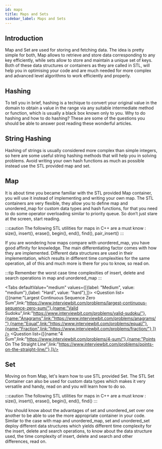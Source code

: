 ```yaml
---
id: maps
title: Maps and Sets
sidebar_label: Maps and Sets
---
```


## Introduction
Map and Set are used for storing and fetching data. The idea is pretty simple for both, Map allows to retrieve and store data corresponding to any key efficiently,  while sets allow to store and maintain a unique set of keys. Both of these data structures or containers as they are called in STL, will help you in optimising your code and are much needed for more complex and advanced level algorithms to work efficiently and properly.

## Hashing
To tell you in brief, hashing is a techique to convert your original value in the domain to obtain a value in the range via any suitable intermediate method or function, which is usually a black box known only to you. Why to do hashing and how to do hashing? These are some of the questions you should be able to answer post reading these wonderful articles.

<TabItem value="resource">
	<Question resource = "true" list={[{name:"Basics Of Hash Tables",link:"https://www.hackerearth.com/practice/data-structures/hash-tables/basics-of-hash-tables/tutorial"},{name:"Hash Table",link:"https://www.programiz.com/dsa/hash-table/"},]}/>
</TabItem>


## String Hashing
Hashing of strings is usually considered more complex than simple integers, so here are some useful string hashing methods that will help you in solving problems. Avoid writing your own hash functions as much as possible instead use the STL provided map and set.

<TabItem value="resource">
	<Question resource = "true" list={[{name:"String Hashing",link:"https://cp-algorithms.com/string/string-hashing.html"},]}/>
</TabItem>


## Map
It is about time you became familiar with the STL provided Map container, you will use it instead of implementing and writing your own map. The STL containers are very flexible, they allow you to define map and unordered_map for custom data types and hash functions, for that you need to do some operator overloading similar to priority queue. So don’t just stare at the screen, start reading. 

:::caution
The following STL utilities for maps in C++ are a must know : size(), insert(), erase(), begin(), end(), find(), pair_insert()
:::

<TabItem value="resource">
	<Question resource = "true" list={[{name:"Map Associative Containers The C Standard Template Library Stl",link:"https://www.geeksforgeeks.org/map-associative-containers-the-c-standard-template-library-stl/"},{name:"Unordered_Map In Cpp Stl",link:"https://www.geeksforgeeks.org/unordered_map-in-cpp-stl/"},{name:"Map Insert In C Stl",link:"https://www.geeksforgeeks.org/map-insert-in-c-stl/"},{name:"Use Custom Objects Keys Std Map Cpp",link:"https://www.techiedelight.com/use-custom-objects-keys-std-map-cpp/"},{name:"Use Struct Key Std Unordered_Map Cpp",link:"https://www.techiedelight.com/use-struct-key-std-unordered_map-cpp/"},]}/>
</TabItem>

If you are wondering how maps compare with unordered_map, you have good affinity for knowledge. The main differentiating factor comes with how they are implemented. Different data structures are used in their implementation, which results in different time complexities for the same operation, all of this and much more is there for you to know, so read on.

<TabItem value="resource">
	<Question resource = "true" list={[{name:"Map Vs Unordered_Map",link:"https://www.geeksforgeeks.org/map-vs-unordered_map-c/"},{name:"CodeForces Blog",link:"https://codeforces.com/blog/entry/21853"},]}/>
</TabItem>

:::tip
Remember the worst case time complexities of insert, delete and search operations in map and unordered_map
:::

<Tabs
	defaultValue="medium"
	values={[{label: "Medium", value: "medium"},{label: "Hard", value: "hard"},]}>
	<TabItem value="medium">
		<Question  list={[{name:"Largest Continuous Sequence Zero Sum",link:"https://www.interviewbit.com/problems/largest-continuous-sequence-zero-sum/"},{name:"Valid Sudoku",link:"https://www.interviewbit.com/problems/valid-sudoku/"},{name:"Anagrams",link:"https://www.interviewbit.com/problems/anagrams/"},{name:"Equal",link:"https://www.interviewbit.com/problems/equal/"},{name:"Fraction",link:"https://www.interviewbit.com/problems/fraction/"},]}/>
	</TabItem>
	<TabItem value="hard">
		<Question  list={[{name:"4 Sum",link:"https://www.interviewbit.com/problems/4-sum/"},{name:"Points On The Straight Line",link:"https://www.interviewbit.com/problems/points-on-the-straight-line/"},]}/>
	</TabItem>
	
</Tabs>


## Set
Moving on from Map, let's learn how to use STL provided Set. The STL Set Container can also be used for custom data types which makes it very versatile and handy, read on and you will learn how to do so.

:::caution
The following STL utilities for maps in C++ are a must know : size(), insert(), erase(), begin(), end(), find()
:::

<TabItem value="resource">
	<Question resource = "true" list={[{name:"Set In Cpp Stl",link:"https://www.geeksforgeeks.org/set-in-cpp-stl/"},{name:"Unordered_Set In Cpp Stl",link:"https://www.geeksforgeeks.org/unordered_set-in-cpp-stl/"},{name:"Set For User Define Data Type",link:"https://www.geeksforgeeks.org/cpp-set-for-user-define-data-type/"},]}/>
</TabItem>

You should know about the advantages of set and unordered_set over one another to be able to use the more appropriate container in your code. Similar to the case with map and unordered_map, set and unordered_set deploy different data structures which yields different time complexity for the insert, delete and search operations, to know about the data structure used, the time complexity of insert, delete and search and other differences, read on.

<TabItem value="resource">
	<Question resource = "true" list={[{name:"Set Vs Unordered_Set C Stl",link:"https://www.geeksforgeeks.org/set-vs-unordered_set-c-stl/"},{name:"Why Would Anyone Use Set Instead Of Unordered Set",link:"https://stackoverflow.com/questions/1349734/why-would-anyone-use-set-instead-of-unordered-set/"},]}/>
</TabItem>
